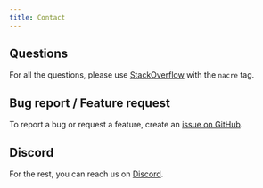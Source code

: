 ```yaml
---
title: Contact
---
```


## Questions

For all the questions, please use [StackOverflow](https://stackoverflow.com/questions/tagged/nacre) with the `nacre` tag.

## Bug report / Feature request

To report a bug or request a feature, create an [issue on GitHub](https://github.com/Ninroot/nacre/issues).

## Discord

For the rest, you can reach us on [Discord](https://discord.gg/AdVQfgqGBn).